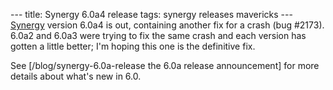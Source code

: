 ---
title: Synergy 6.0a4 release
tags: synergy releases mavericks
---
[[Synergy]] version 6.0a4 is out, containing another fix for a crash (bug #2173). 6.0a2 and 6.0a3 were trying to fix the same crash and each version has gotten a little better; I'm hoping this one is the definitive fix.

See [/blog/synergy-6.0a-release the 6.0a release announcement] for more details about what's new in 6.0.
